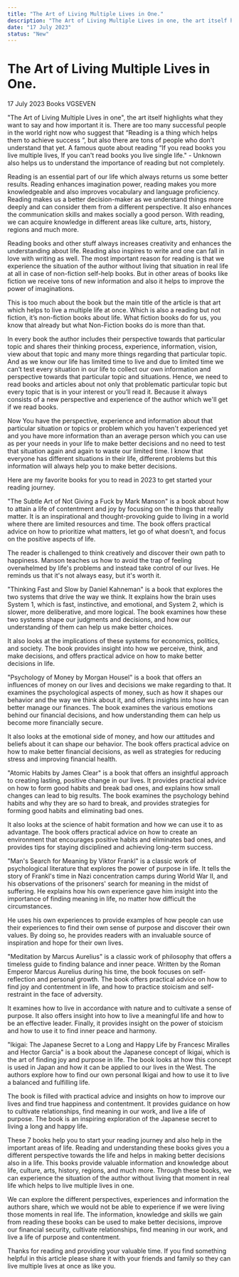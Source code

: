 ```yaml
---
title: "The Art of Living Multiple Lives in One."
description: "The Art of Living Multiple Lives in one, the art itself highlights what they want to say and how important it is. There are too many successful people in the world right now who suggest that “Reading is a thing which helps them to achieve success”, but also there are tons of people who don't understand that yet."
date: "17 July 2023"
status: "New"
---
```


# The Art of Living Multiple Lives in One.

<section>
  <Tag>17 July 2023</Tag>
  <Tag>Books</Tag>
  <Tag>VGSEVEN</Tag>
</section>

<Quote>"The Art of Living Multiple Lives in one"</Quote>, the art itself
highlights what they want to say and how important it is. There are too many
successful people in the world right now who suggest that <Quote>
  “Reading is a thing which helps them to achieve success
</Quote>”, but also there are tons of people who don't understand that yet. A famous
quote about reading
<QuoteBlock>
  “If you read books you live multiple lives, If you can't read books you live
  single life." - Unknown
</QuoteBlock>
also helps us to understand the importance of reading but not completely.

Reading is an essential part of our life which always returns us some better results. Reading enhances imagination power, reading makes you more knowledgeable and also improves vocabulary and language proficiency. Reading makes us a better decision-maker as we understand things more deeply and can consider them from a different perspective. It also enhances the communication skills and makes socially a good person. With reading, we can acquire knowledge in different areas like culture, arts, history, regions and much more.

Reading books and other stuff always increases creativity and enhances the understanding about life. Reading also inspires to write and one can fall in love with writing as well. The most important reason for reading is that we experience the situation of the author without living that situation in real life at all in case of non-fiction self-help books. But in other areas of books like fiction we receive tons of new information and also it helps to improve the power of imaginations.

This is too much about the book but the main title of the article is that art which helps to live a multiple life at once. Which is also a reading but not fiction, it’s non-fiction books about life. What fiction books do for us, you know that already but what Non-Fiction books do is more than that.

In every book the author includes their perspective towards that particular topic and shares their thinking process, experience, information, vision, view about that topic and many more things regarding that particular topic. And as we know our life has limited time to live and due to limited time we can’t test every situation in our life to collect our own information and perspective towards that particular topic and situations. Hence, we need to read books and articles about not only that problematic particular topic but every topic that is in your interest or you’ll read it. Because it always consists of a new perspective and experience of the author which we'll get if we read books.

Now You have the perspective, experience and information about that particular situation or topics or problem which you haven't experienced yet and you have more information than an average person which you can use as per your needs in your life to make better decisions and no need to test that situation again and again to waste our limited time. I know that everyone has different situations in their life, different problems but this information will always help you to make better decisions.

Here are my favorite books for you to read in 2023 to get started your reading journey.

<Quote>"The Subtle Art of Not Giving a Fuck by Mark Manson"</Quote> is a book about
how to attain a life of contentment and joy by focusing on the things that really
matter. It is an inspirational and thought-provoking guide to living in a world where
there are limited resources and time. The book offers practical advice on how to
prioritize what matters, let go of what doesn't, and focus on the positive aspects
of life.

The reader is challenged to think creatively and discover their own path to happiness. Manson teaches us how to avoid the trap of feeling overwhelmed by life's problems and instead take control of our lives. He reminds us that it's not always easy, but it's worth it.

<Quote>"Thinking Fast and Slow by Daniel Kahneman"</Quote> is a book that explores
the two systems that drive the way we think. It explains how the brain uses System
1, which is fast, instinctive, and emotional, and System 2, which is slower, more
deliberative, and more logical. The book examines how these two systems shape our
judgments and decisions, and how our understanding of them can help us make better
choices.

It also looks at the implications of these systems for economics, politics, and society. The book provides insight into how we perceive, think, and make decisions, and offers practical advice on how to make better decisions in life.

<Quote>"Psychology of Money by Morgan Housel"</Quote> is a book that offers an influences
of money on our lives and decisions we make regarding to that. It examines the psychological
aspects of money, such as how it shapes our behavior and the way we think about it,
and offers insights into how we can better manage our finances. The book examines
the various emotions behind our financial decisions, and how understanding them can
help us become more financially secure.

It also looks at the emotional side of money, and how our attitudes and beliefs about it can shape our behavior. The book offers practical advice on how to make better financial decisions, as well as strategies for reducing stress and improving financial health.

<Quote>"Atomic Habits by James Clear"</Quote> is a book that offers an insightful
approach to creating lasting, positive change in our lives. It provides practical
advice on how to form good habits and break bad ones, and explains how small changes
can lead to big results. The book examines the psychology behind habits and why they
are so hard to break, and provides strategies for forming good habits and eliminating
bad ones.

It also looks at the science of habit formation and how we can use it to as advantage. The book offers practical advice on how to create an environment that encourages positive habits and eliminates bad ones, and provides tips for staying disciplined and achieving long-term success.

<Quote>"Man's Search for Meaning by Viktor Frankl"</Quote> is a classic work of psychological
literature that explores the power of purpose in life. It tells the story of Frankl's
time in Nazi concentration camps during World War II, and his observations of the
prisoners' search for meaning in the midst of suffering. He explains how his own
experience gave him insight into the importance of finding meaning in life, no matter
how difficult the circumstances.

He uses his own experiences to provide examples of how people can use their experiences to find their own sense of purpose and discover their own values. By doing so, he provides readers with an invaluable source of inspiration and hope for their own lives.

<Quote>"Meditation by Marcus Aurelius"</Quote> is a classic work of philosophy that
offers a timeless guide to finding balance and inner peace. Written by the Roman
Emperor Marcus Aurelius during his time, the book focuses on self-reflection and
personal growth. The book offers practical advice on how to find joy and contentment
in life, and how to practice stoicism and self-restraint in the face of adversity.

It examines how to live in accordance with nature and to cultivate a sense of purpose. It also offers insight into how to live a meaningful life and how to be an effective leader. Finally, it provides insight on the power of stoicism and how to use it to find inner peace and harmony.

<Quote>
  "Ikigai: The Japanese Secret to a Long and Happy Life by Francesc Miralles and
  Hector Garcia"
</Quote>
is a book about the Japanese concept of Ikigai, which is the art of finding joy and
purpose in life. The book looks at how this concept is used in Japan and how it can
be applied to our lives in the West. The authors explore how to find our own personal
Ikigai and how to use it to live a balanced and fulfilling life.

The book is filled with practical advice and insights on how to improve our lives and find true happiness and contentment. It provides guidance on how to cultivate relationships, find meaning in our work, and live a life of purpose. The book is an inspiring exploration of the Japanese secret to living a long and happy life.

These 7 books help you to start your reading journey and also help in the important areas of life. Reading and understanding these books gives you a different perspective towards the life and helps in making better decisions also in a life. This books provide valuable information and knowledge about life, culture, arts, history, regions, and much more. Through these books, we can experience the situation of the author without living that moment in real life which helps to live multiple lives in one.

We can explore the different perspectives, experiences and information the authors share, which we would not be able to experience if we were living those moments in real life. The information, knowledge and skills we gain from reading these books can be used to make better decisions, improve our financial security, cultivate relationships, find meaning in our work, and live a life of purpose and contentment.

Thanks for reading and providing your valuable time. If you find something helpful in this article please share it with your friends and family so they can live multiple lives at once as like you.
